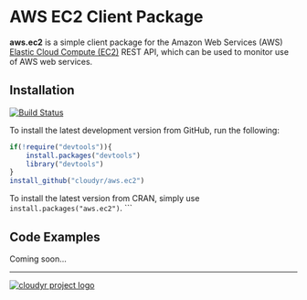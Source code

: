 # AWS EC2 Client Package #

**aws.ec2** is a simple client package for the Amazon Web Services (AWS) [Elastic Cloud Compute (EC2)](http://aws.amazon.com/ec2/) REST API, which can be used to monitor use of AWS web services.

## Installation ##

[![Build Status](https://travis-ci.org/leeper/aws.ec2.png?branch=master)](https://travis-ci.org/leeper/aws.ec2)

To install the latest development version from GitHub, run the following:

```R
if(!require("devtools")){
    install.packages("devtools")
    library("devtools")
}
install_github("cloudyr/aws.ec2")
```

To install the latest version from CRAN, simply use `install.packages("aws.ec2")`.
```

## Code Examples ##

Coming soon...

---
[![cloudyr project logo](http://i.imgur.com/JHS98Y7.png)](https://github.com/cloudyr)
